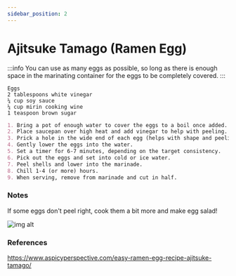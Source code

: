 ```yaml
---
sidebar_position: 2
---
```


# Ajitsuke Tamago (Ramen Egg)

:::info
You can use as many eggs as possible, so long as there is enough space in the marinating container for the eggs to be completely covered.
:::

```mdx title="Ingredients"
Eggs
2 tablespoons white vinegar
¼ cup soy sauce
¼ cup mirin cooking wine
1 teaspoon brown sugar
```

```md title="Instructions"
1. Bring a pot of enough water to cover the eggs to a boil once added.
2. Place saucepan over high heat and add vinegar to help with peeling. Bring to a boil.
3. Prick a hole in the wide end of each egg (helps with shape and peeling).
4. Gently lower the eggs into the water.
5. Set a timer for 6-7 minutes, depending on the target consistency.
6. Pick out the eggs and set into cold or ice water.
7. Peel shells and lower into the marinade. 
8. Chill 1-4 (or more) hours.
9. When serving, remove from marinade and cut in half.
```

### Notes
If some eggs don't peel right, cook them a bit more and make egg salad!

![img alt](@site/docs/japanese/static/ajitsuke-tamago.png)

### References
https://www.aspicyperspective.com/easy-ramen-egg-recipe-ajitsuke-tamago/

